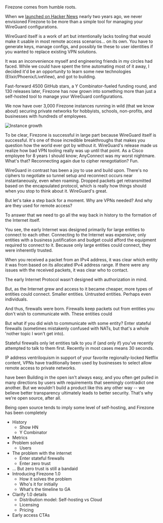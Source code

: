 Firezone comes from humble roots.

When we [launched on Hacker News](https://news.ycombinator.com/item?id=28683231)
nearly two years ago, we never envisioned Firezone to be more than a simple tool
for managing your WireGuard configurations.

WireGuard itself is a work of art but intentionally lacks tooling that would
make it usable in most remote access scenarios... on its own. You have to
generate keys, manage configs, and possibly tie these to user identities if you
wanted to replace existing VPN solutions.

It was an inconvenience myself and engineering friends in my circles had faced.
While we could have spent the time automating most of it away, I decided it'd be
an opportunity to learn some new technologies (Elixir/Phoenix/LiveView), and got
to building.

Fast-forward 4500 GitHub stars, a Y Combinator-fueled funding round, and 130
releases later, Firezone has now grown into something more than just a
self-hosted tool to manage your WireGuard configurations.

We now have over 3,000 Firezone instances running in wild (that we know about)
securing private networks for hobbyists, schools, non-profits, and businesses
with hundreds of employees.

![Instance growth]()

To be clear, Firezone is successful in large part because WireGuard itself is
successful. It's one of those incredible breakthroughs that makes you question
how the world ever got by without it. WireGuard's release made us realize how
bad VPN tooling really was up until that point. As a Cisco employee for 8 years
I should know; AnyConnect was my worst nightmare. What's that? Reconnecting
again due to cipher renegotiation? Fun.

WireGuard in contrast has been a joy to use and build upon. There's no ciphers
to negotiate so tunnel setup and reconnect occurs near instantaneously, even
when roaming. Dropped packets get retransmitted based on the encapsulated
protocol, which is really how things should when you stop to think about it.
WireGuard's great.

But let's take a step back for a moment. Why are VPNs needed? And why are they
used for remote access?

To answer that we need to go all the way back in history to the formation of the
Internet itself.

You see, the early Internet was designed primarily for large entities to connect
to each other. Connecting to the Internet was expensive; only entities with a
business justification and budget could afford the equipment required to connect
to it. Because only large entities could connect, they were inherently trusted.

When you received a packet from an IPv4 address, it was clear which entity it
was from based on its allocated IPv4 address range. If there were any issues
with the received packets, it was clear who to contact.

The early Internet Protocol wasn't designed with authorization in mind.

But, as the Internet grew and access to it became cheaper, more types of
entities could connect. Smaller entities. Untrusted entities. Perhaps even
individuals.

And thus, firewalls were born. Firewalls keep packets out from entities you
don't wish to communicate with. These entities could

But what if you did wish to communicate with some entity? Enter stateful
firewalls (sometimes mistakenly confused with NATs, but that's a whole 'nother
topic I won't get into).

Stateful firewalls only let entities talk to you if (and only if) you've
recently attempted to talk to them first. Recently in most cases means 30
seconds.

IP address ventriloquism in support of your favorite regionally-locked Netflix
content, VPNs have traditionally been used by businesses to select allow remote
access to private networks.

have been Building in the open isn't always easy, and you often get pulled in
many directions by users with requirements that seemingly contradict one
another. But we wouldn't build a product like this any other way -- we believe
better transparency ultimately leads to better security. That's why we're open
source, after all.

Being open source tends to imply some level of self-hosting, and Firezone has
been completely

- History
  - Show HN
  - Y Combinator
- Metrics
- Problem solved
  - Users
- The problem with the internet
  - Enter stateful firewalls
  - Enter zero trust
- ... But zero trust is still a bandaid
- Introducing Firezone 1.0
  - How it solves the problem
  - Who's it for initially
  - What's the timeline to GA
- Clarify 1.0 details
  - Distribution model: Self-hosting vs Cloud
  - Licensing
  - Pricing
- Early access CTAs
